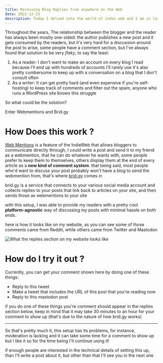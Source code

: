 ```yaml
---
title: Receiving Blog Replies from anywhere on the Web
date: 2022-12-23
description: Today I delved into the world of indie web and I am in love!
---
```


Throughout the years, The relationship between the blogger and the reader has always been mostly one-sided: the author publishes a new post and it gets consumed by the readers, but it's very hard for a discussion around the post to arise, some people have a comment section, but I've always found that solution to be very _flaky_, to say the least:

1. As a reader: I don't want to make an account on every blog I read because I'll end up with hundreds of accounts I'll rarely use it's also pretty cumbersome to keep up with a conversation on a blog that I don't consult often
2. As a writer: It can get pretty hard (and even expensive if you're self-hosting) to keep track of comments and filter out the spam, anyone who runs a WordPress site knows this struggle

So what could be the solution?

<Enter>Enter Webmentions and Brid.gy</Enter>

# How Does this work ?
[Web Mentions](https://en.wikipedia.org/wiki/Webmention) is a feature of the IndieWeb that allows bloggers to communicate directly through, I could write a post and send it to my friend as a webmention, that he can do whatever he wants with, some people prefer to keep them to themselves, others display them at the end of every article as a **new kind of comment system**. that being said, most people who'd want to discuss your post probably won't have a blog to send the webmention from, that's where [brid.gy](https://brid.gy) comes in

brid.gy is a service that connects to your various social media account and collects replies to your posts that link back to articles on your site, and then sends those as webmentions to your site

with this setup, I was able to provide my readers with a pretty cool **platform-agnostic** way of discussing my posts with minimal hassle on both ends.

here is how it looks like on my website, as you can see some of those comments came from Reddit, while others came from Twitter and Mastodon

<Img src="/indieweb-comments.png" alt="What the replies section on my website looks like" />

# How do I try it out ?

Currently, you can get your comment shown here by doing one of these things:

- Reply to this tweet
- Make a tweet that includes the URL of this post that you're reading now
- Reply to this mastodon post

if you do one of these things you're comment should appear in the replies section below, keep in mind that it may take 30 minutes to an hour for your comment to show up (that's due to the nature of how brid.gy works)
    
---

So that's pretty much it, this setup has its problems, for instance, moderation is lacking and it can take some time for a comment to show up but I like it so for the time being I'll continue using it!

if enough people are interested in the technical details of setting this up, than I'll write a post about it, but other than that I'll see you in the next one